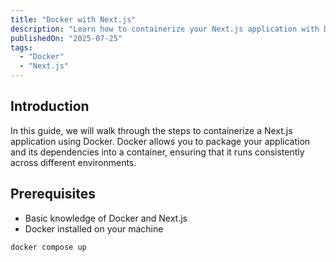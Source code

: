 ```yaml
---
title: "Docker with Next.js"
description: "Learn how to containerize your Next.js application with Docker."
publishedOn: "2025-07-25"
tags: 
  - "Docker"
  - "Next.js"
---
```


## Introduction
In this guide, we will walk through the steps to containerize a Next.js application using Docker. Docker allows you to package your application and its dependencies into a container, ensuring that it runs consistently across different environments.

## Prerequisites
- Basic knowledge of Docker and Next.js
- Docker installed on your machine


```bash
docker compose up